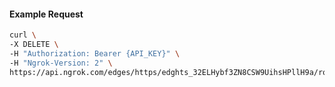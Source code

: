 
#### Example Request

```bash
curl \
-X DELETE \
-H "Authorization: Bearer {API_KEY}" \
-H "Ngrok-Version: 2" \
https://api.ngrok.com/edges/https/edghts_32ELHybf3ZN8CSW9UihsHPllH9a/routes/edghtsrt_32ELHu61Q2TXFNwVZyCqH9iAwYH/response_headers
```
